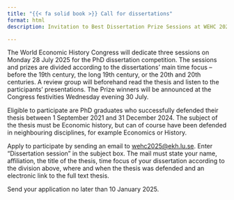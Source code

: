 ```yaml
---
title: "{{< fa solid book >}} Call for dissertations"
format: html
description: Invitation to Best Dissertation Prize Sessions at WEHC 2025.

---
```

 
The World Economic History Congress will dedicate three sessions on Monday 28 July 2025 for the PhD dissertation competition. The sessions and prizes are divided according to the dissertations’ main time focus – before the 19th century, the long 19th century, or the 20th and 20th centuries. A review group will beforehand read the thesis and listen to the participants’ presentations. The Prize winners will be announced at the Congress festivities Wednesday evening 30 July.
 
Eligible to participate are PhD graduates who successfully defended their thesis between 1 September 2021 and 31 December 2024. The subject of the thesis must be Economic history, but can of course have been defended in neighbouring disciplines, for example Economics or History. 

Apply to participate by sending an email to [wehc2025@ekh.lu.se](mailto:wehc2025@ekh.lu.se). Enter "Dissertation session" in the subject box. The mail must state your name, affiliation, the title of the thesis, time focus of your dissertation according to the division above, where and when the thesis was defended and an electronic link to the full text thesis.
 
Send your application no later than 10 January 2025.
